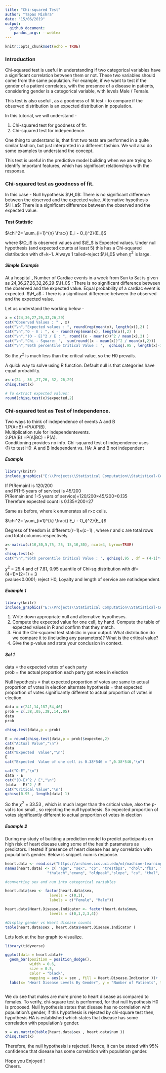 ```yaml
---
title: "Chi-squared Test"
author: "Tapas Mishra"
date: "15/06/2019"
output:
  github_document:
    pandoc_args: --webtex
---
```


```r
knitr::opts_chunk$set(echo = TRUE)
```
### Introduction

Chi-squared test is useful in understanding if two categorical variables have a significant correlation between them or not. These two variables should come from the same population. For example, if we want to test if the gender of a patient correlates, with the presence of a disease in patients, considering gender is a categorical variable, with levels Male / Female.

This test is also useful , as a goodness of fit test - to compare if the observed distribution is an expected distribution in population.

In this tutorial, we will understand - 

1) Chi-squared test for goodness of fit.
2) Chi-squared test for independence.


One thing to understand is, that first two tests are performed in a quite similar fashion, but just interpreted in a different fashion. We will also do some examples to understand the concept.

This test is useful in the predictive model building when we are trying to identify important features, which has significant relationships with the response.

###  Chi-squared test as goodness of fit.

In this case - 
Null hypothesis $\H_0$: There is no significant difference between the observed and the expected value.
Alternative hypothesis $\H_a$: There is a significant difference between the observed and the expected value.

#### Test Statistic

$\chi^2= \sum_{i=1}^{n} \frac{( E_i - O_i)^2}{E_i}$

where $\O_i$ is observed values  and  $\E_$ is Expected values.
Under null hypothesis (and expected counts at least 5) this has a Chi-squared distribution with df=k−1. Always 1 tailed–reject $\H_0$ when $\chi^2$ is large.

##### Simple Example 

At a hospital , Number of Cardiac events in a week from Sun to Sat is given as 24,36,27,26,32,26,29
$\H_0$ : There is no significant difference between the observed and the expected value. Equal probability of a cardiac event is expected.
$\H_a$ : There is a significant difference between the observed and the expected value.

Let us understand the working below - 

```r
x = c(24,36,27,26,32,26,29)
cat("Observed Values : " , x)
cat("\n","Expected values : ", round(rep(mean(x), length(x)),2) )
cat("\n","O - E : ", x - round(rep(mean(x), length(x)),2) )
cat("\n","(O - E)^2 / E : ", round((x - mean(x))^2 / mean(x),2) )
cat("\n","Chi - Square: ",  sum(round((x - mean(x))^2 / mean(x),2)))
cat("\n","95th percentile Critical Value : ",  qchisq(.95 , length(x)-1))

```

So the $\chi^2$ is much less than the critical value, so the H0 prevails. 

A quick way to solve using R function. Default null is that categories have equal probability.

```r
x<-c(24 , 36 ,27,26, 32, 26,29)
chisq.test(x)

# To extract expected values:
round(chisq.test(x)$expected,2)
```


###  Chi-squared test as Test of Independence.


Two ways to think of independence of events A and B<br/>
1.P(A∩B) =P(A)P(B).<br/>
Multiplication rule for independentevents.<br/>
2.P(A|B) =P(A|BC) =P(A). <br/>
Conditioning provides no info. 
Chi-squared test of independence uses <br/>
(1) to test H0: A and B independent vs. HA: A and B not independent


#####  Example

```r
library(knitr)
include_graphics("E:\\Projects\\Statistical Computation\\Statistical-Computation\\Example2.png")
```

If P(Remain) is 120/200 <br/>
and P(1-5 years of service) is 45/200<br/>
P(Remain and 1-5 years of service)=120/200×45/200=0.135<br/>
Therefore expected count is 0.135×200=27<br/>



Same as before, where k enumerates all r×c cells.

$\chi^2= \sum_{i=1}^{k} \frac{( E_i - O_i)^2}{E_i}$

Degress of freedom is different:(r−1)×(c−1) , where r and c are total rows and total columns respectively.


```r
x<-matrix(c(10,30,5,75, 25, 15,10,30), ncol=4, byrow=TRUE)
x
chisq.test(x)
cat("\n","95th percentile Critical Value : ", qchisq(.95 , df = (4-1)*(2-1)))
```

$\chi^2$ = 25.4 and cf 7.81, 0.95 quantile of Chi-sq distribution with df= (4−1)×(2−1) = 3 <br/>
pvalue<0.0001; reject H0, Loyalty and length of service are notindependent.


##### Example 1

```r
library(knitr)
include_graphics("E:\\Projects\\Statistical Computation\\Statistical-Computation\\Example1.png")
```

1. Write down appropriate null and alternative hypotheses.
2. Compute the expected value for one cell, by hand. Compute the table of expected values in R and confirm that they match.
3. Find the Chi-squared test statistic in your output. What distribution do we compare it to (including any parameters)? What is the critical value?
4. Give the p-value and state your conclusion in context.

##### Sol 1


data = the expected votes of each party<br/>
prob = the actual proportion each party got votes in election<br/>

Null hypothesis = that expected proportion of votes are same to actual proportion of votes in election
alternate hypothesis = that expected proportion of votes significantly different to actual proportion of votes in election.

```r
data = c(241,14,187,54,46)
prob = c(.38,.05,.38,.14,.05)
data
prob
```


```r
chisq.test(data,p = prob)
```


```r
E = round(chisq.test(data,p = prob)$expected,2)
cat("Actual Value","\n")
data
cat("Expected  Value","\n")
E
cat("Expected  Value of one cell is 0.38*546 = ",0.38*546,"\n")

cat("O-E","\n")
data - E
cat("(O-E)^2 / E","\n")
(data - E)^2 / E
cat("Critical Value","\n")
qchisq(0.95 , length(data)-1)


```

So the $\chi^2$ = 33.53 , which is much larger than the critical value, also the p-val is too small ,  so rejecting the null hypothesis. So expected proportion of votes significantly different to actual proportion of votes in election

##### Example 2

During my study of building a prediction model to predict participants on high risk of heart disease using some of the health parameters as predictors. I tested if presence of heart disease has any correlation with population’s gender. Below is snippet. num is response.



```r
heart.data <- read.csv("https://archive.ics.uci.edu/ml/machine-learning-databases/heart-disease/processed.cleveland.data",header=FALSE,sep=",",na.strings = '?')
names(heart.data) <- c( "age", "sex", "cp", "trestbps", "chol","fbs", "restecg",
                   "thalach","exang", "oldpeak","slope", "ca", "thal", "num")

#converting sex and num into categorical variables

heart.data$sex <- factor(heart.data$sex,
                    levels = c(0,1),
                    labels = c("Female", "Male"))

heart.data$Heart.Disease.Indicator <- factor(heart.data$num,
                    levels = c(0,1,2,3,4))

#Display gender vs Heart disease counts
table(heart.data$sex , heart.data$Heart.Disease.Indicator )

```

Lets look at the bar graph to visualize. 
```r
library(tidyverse)

ggplot(data = heart.data)+
  geom_bar(position = position_dodge(),
           width = 0.6,
           size = 0.5,
           color = "black",
           mapping = aes(x = sex , fill = Heart.Disease.Indicator ))+
  labs(x= "Heart Disease Levels By Gender", y = "Number of Patients", title = "Number of Patients based on Heart Disease Levels By Gender")



```

We do see that males are more prone to heart disease as compared to females.
To verify, chi-square test is performed, for that null hypothesis H0 is proposed. Null hypothesis states that disease has no correlation with population’s gender, if this hypothesis is rejected by chi-square test then, hypothesis HA is established which states that disease has some correlation with population’s gender. 

```r
x = as.matrix(table(heart.data$sex , heart.data$num ))
chisq.test(x)
```

Therefore, the null hypothesis is rejected. Hence, it can be stated with 95% confidence that disease has some correlation with population gender.


Hope you Enjoyed ! <br/>
Cheers.